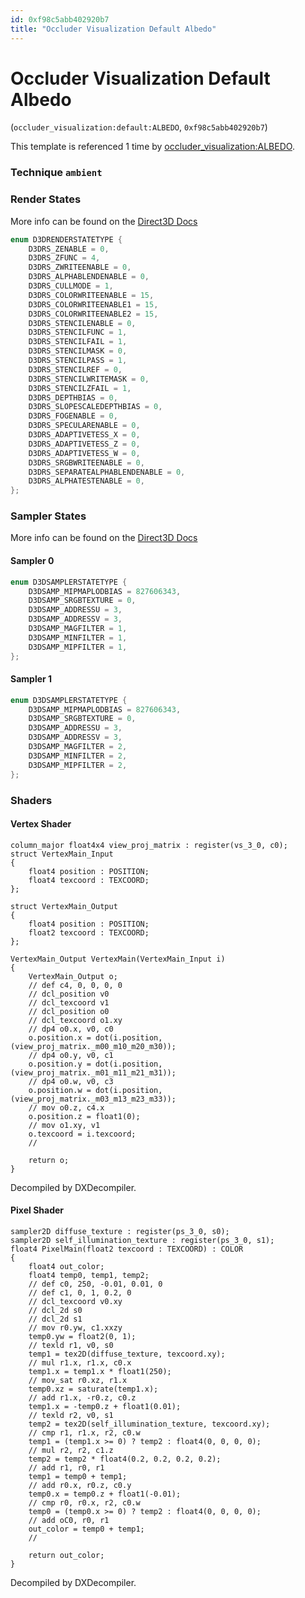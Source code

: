 ```yaml
---
id: 0xf98c5abb402920b7
title: "Occluder Visualization Default Albedo"
---
```


# Occluder Visualization Default Albedo
(`occluder_visualization:default:ALBEDO`, `0xf98c5abb402920b7`)

This template is referenced 1 time by [occluder_visualization:ALBEDO](/docs/Generated/Render%20Templates/post.render_template_database#occluder-visualization-albedo).


### Technique `ambient`
### Render States
More info can be found on the [Direct3D Docs](https://learn.microsoft.com/en-us/windows/win32/direct3d9/d3drenderstatetype)
```cpp
enum D3DRENDERSTATETYPE {
	D3DRS_ZENABLE = 0,
	D3DRS_ZFUNC = 4,
	D3DRS_ZWRITEENABLE = 0,
	D3DRS_ALPHABLENDENABLE = 0,
	D3DRS_CULLMODE = 1,
	D3DRS_COLORWRITEENABLE = 15,
	D3DRS_COLORWRITEENABLE1 = 15,
	D3DRS_COLORWRITEENABLE2 = 15,
	D3DRS_STENCILENABLE = 0,
	D3DRS_STENCILFUNC = 1,
	D3DRS_STENCILFAIL = 1,
	D3DRS_STENCILMASK = 0,
	D3DRS_STENCILPASS = 1,
	D3DRS_STENCILREF = 0,
	D3DRS_STENCILWRITEMASK = 0,
	D3DRS_STENCILZFAIL = 1,
	D3DRS_DEPTHBIAS = 0,
	D3DRS_SLOPESCALEDEPTHBIAS = 0,
	D3DRS_FOGENABLE = 0,
	D3DRS_SPECULARENABLE = 0,
	D3DRS_ADAPTIVETESS_X = 0,
	D3DRS_ADAPTIVETESS_Z = 0,
	D3DRS_ADAPTIVETESS_W = 0,
	D3DRS_SRGBWRITEENABLE = 0,
	D3DRS_SEPARATEALPHABLENDENABLE = 0,
	D3DRS_ALPHATESTENABLE = 0,
};
```
### Sampler States
More info can be found on the [Direct3D Docs](https://learn.microsoft.com/en-us/windows/win32/direct3d9/d3dsamplerstatetype)
#### Sampler 0
```cpp
enum D3DSAMPLERSTATETYPE {
	D3DSAMP_MIPMAPLODBIAS = 827606343,
	D3DSAMP_SRGBTEXTURE = 0,
	D3DSAMP_ADDRESSU = 3,
	D3DSAMP_ADDRESSV = 3,
	D3DSAMP_MAGFILTER = 1,
	D3DSAMP_MINFILTER = 1,
	D3DSAMP_MIPFILTER = 1,
};
```
#### Sampler 1
```cpp
enum D3DSAMPLERSTATETYPE {
	D3DSAMP_MIPMAPLODBIAS = 827606343,
	D3DSAMP_SRGBTEXTURE = 0,
	D3DSAMP_ADDRESSU = 3,
	D3DSAMP_ADDRESSV = 3,
	D3DSAMP_MAGFILTER = 2,
	D3DSAMP_MINFILTER = 2,
	D3DSAMP_MIPFILTER = 2,
};
```
### Shaders
#### Vertex Shader
```hlsl
column_major float4x4 view_proj_matrix : register(vs_3_0, c0);
struct VertexMain_Input
{
    float4 position : POSITION;
    float4 texcoord : TEXCOORD;
};

struct VertexMain_Output
{
    float4 position : POSITION;
    float2 texcoord : TEXCOORD;
};

VertexMain_Output VertexMain(VertexMain_Input i)
{
    VertexMain_Output o;
    // def c4, 0, 0, 0, 0
    // dcl_position v0
    // dcl_texcoord v1
    // dcl_position o0
    // dcl_texcoord o1.xy
    // dp4 o0.x, v0, c0
    o.position.x = dot(i.position, (view_proj_matrix._m00_m10_m20_m30));
    // dp4 o0.y, v0, c1
    o.position.y = dot(i.position, (view_proj_matrix._m01_m11_m21_m31));
    // dp4 o0.w, v0, c3
    o.position.w = dot(i.position, (view_proj_matrix._m03_m13_m23_m33));
    // mov o0.z, c4.x
    o.position.z = float1(0);
    // mov o1.xy, v1
    o.texcoord = i.texcoord;
    // 

    return o;
}
```
Decompiled by DXDecompiler.
#### Pixel Shader
```hlsl
sampler2D diffuse_texture : register(ps_3_0, s0);
sampler2D self_illumination_texture : register(ps_3_0, s1);
float4 PixelMain(float2 texcoord : TEXCOORD) : COLOR
{
    float4 out_color;
    float4 temp0, temp1, temp2;
    // def c0, 250, -0.01, 0.01, 0
    // def c1, 0, 1, 0.2, 0
    // dcl_texcoord v0.xy
    // dcl_2d s0
    // dcl_2d s1
    // mov r0.yw, c1.xxzy
    temp0.yw = float2(0, 1);
    // texld r1, v0, s0
    temp1 = tex2D(diffuse_texture, texcoord.xy);
    // mul r1.x, r1.x, c0.x
    temp1.x = temp1.x * float1(250);
    // mov_sat r0.xz, r1.x
    temp0.xz = saturate(temp1.x);
    // add r1.x, -r0.z, c0.z
    temp1.x = -temp0.z + float1(0.01);
    // texld r2, v0, s1
    temp2 = tex2D(self_illumination_texture, texcoord.xy);
    // cmp r1, r1.x, r2, c0.w
    temp1 = (temp1.x >= 0) ? temp2 : float4(0, 0, 0, 0);
    // mul r2, r2, c1.z
    temp2 = temp2 * float4(0.2, 0.2, 0.2, 0.2);
    // add r1, r0, r1
    temp1 = temp0 + temp1;
    // add r0.x, r0.z, c0.y
    temp0.x = temp0.z + float1(-0.01);
    // cmp r0, r0.x, r2, c0.w
    temp0 = (temp0.x >= 0) ? temp2 : float4(0, 0, 0, 0);
    // add oC0, r0, r1
    out_color = temp0 + temp1;
    // 

    return out_color;
}
```
Decompiled by DXDecompiler.
